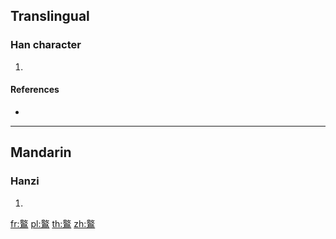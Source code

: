 {{character info/new}}
==Translingual==

===Han character===
{{Han char|rn=196|rad=鳥|as=13|sn=24|four=28327|canj=HKHAF,XHKHA}}

# {{defn|Han|sort=鳥13}}

====References====
* {{Han ref|kx=1502.330|dkj=47403|dj=2032.150|hdz=74665.040|uh=9E04|ud=40452|bh=F8E7|bd=63719}}

----

==Mandarin==

===Hanzi===
{{cmn-hanzi|pin=[[jí]] ([[ji2]])|wg=chi<sup>2</sup>}}

# {{defn|lang=cmn|sort=鳥13}}

[[fr:鸄]]
[[pl:鸄]]
[[th:鸄]]
[[zh:鸄]]